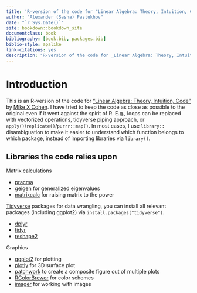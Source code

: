 ```yaml
--- 
title: 'R-version of the code for "Linear Algebra: Theory, Intuition, Code" by _Mike X Cohen_'
author: "Alexander (Sasha) Pastukhov"
date: "`r Sys.Date()`"
site: bookdown::bookdown_site
documentclass: book
bibliography: [book.bib, packages.bib]
biblio-style: apalike
link-citations: yes
description: "R-version of the code for _Linear Algebra: Theory, Intuition, Code_ by Mike X Cohen"
---
```


# Introduction {-}

This is an R-version of the code for ["Linear Algebra: Theory, Intuition, Code"](https://www.amazon.com/Linear-Algebra-Theory-Intuition-Code/dp/9083136604) by [Mike X Cohen](http://www.mikexcohen.com/). I have tried to keep the code as close as possible to the original even if it went against the spirit of R. E.g., loops can be replaced with vectorized operations, tidyverse piping approach, or `apply()`/`replicate()`/`purrr::map()`. In most cases, I use `library::` disambiguation to make it easier to understand which function belongs to which package, instead of importing libraries via `library()`.

## Libraries the code relies upon

Matrix calculations

* [pracma](https://rdrr.io/cran/pracma/)
* [geigen](https://rdrr.io/cran/geigen/) for generalized eigenvalues
* [matrixcalc](https://rdrr.io/cran/matrixcalc/) for raising matrix to the power

[Tidyverse](https://tidyverse.org/) packages for data wrangling, you can install all relevant packages (including ggplot2) via `install.packages("tidyverse")`.

* [dplyr](https://dplyr.tidyverse.org/)
* [tidyr](https://tidyr.tidyverse.org/)
* [reshape2](https://www.rdocumentation.org/packages/reshape2/versions/1.4.4)

Graphics

* [ggplot2](https://ggplot2.tidyverse.org/) for plotting
* [plotly](https://plotly.com/r/) for 3D surface plot
* [patchwork](https://patchwork.data-imaginist.com/) to create a composite figure out of multiple plots
* [RColorBrewer](https://rdrr.io/cran/RColorBrewer/) for color schemes
* [imager](https://dahtah.github.io/imager/) for working with images


